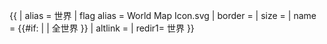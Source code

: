 {{ {{{1<noinclude>|country showdata</noinclude>}}}
| alias = 世界
| flag alias = World Map Icon.svg
| border =
| size = {{{size|}}}
| name = {{#if: {{{name|}}} | {{{name|}}} | 全世界 }}
| altlink = {{{altlink}}}
| redir1= 世界
}}